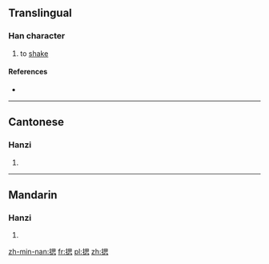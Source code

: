 ==Translingual==

===Han character===
{{Han char|rn=64|rad=手|as=09|sn=12|four=5603<sub>0</sub>|canj=手田心 (QWP)|ids=⿰[[扌]][[思]]}}

# to [[shake]]

====References====
* {{Han ref|kx=0441.140|dkj=12336|dj=0792.090|hdz=31917.030|uh=63CC|ud=25548|bh=D96C|bd=55660}}

----

==Cantonese==

===Hanzi===
{{yue-hanzi|jyut=|y=si1}}

# {{defn|lang=yue|sort=手09}}

----

==Mandarin==

===Hanzi===
{{cmn-hanzi|pin=[[sāi]] ([[sai1]])|wg=sai<sup>1</sup>}}

# {{defn|lang=cmn|sort=手09}}

[[zh-min-nan:揌]]
[[fr:揌]]
[[pl:揌]]
[[zh:揌]]